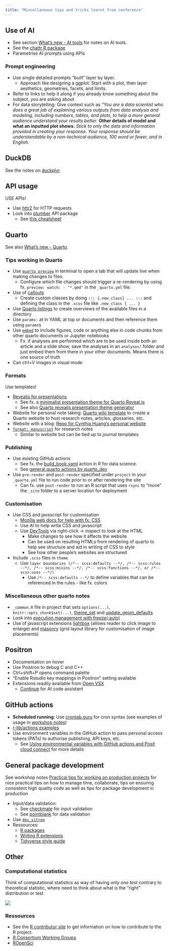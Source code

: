 ```yaml
---
title: "Miscellaneous tips and tricks learnt from conference"
---
```


## Use of AI

-   See section [What's new - AI tools](whats_new.qmd#sec:whats_new-AI_tools) for notes on AI tools.
-   See the [chattr R package](https://github.com/mlverse/chattr)
-   Parametrise AI prompts using APIs

### Prompt engineering

-   Use single detailed prompts "built" layer by layer.
    -   Approach like designing a ggplot: Start with a plot, then layer aesthetics, geometries, facets, and limits.
-   Refer to links to help it along if you already know something about the subject, you are asking about
-   For data storytelling: Give context such as *"You are a data scientist who does a great job of explaining various outputs from data analysis and modeling, including numbers, tables, and plots, to help a more general audience understand your results better.* **Other details of model and what an inputted plot shows.** *Stick to only the data and information provided in creating your response. Your response should be understandable by a non-technical audience, 100 word or fewer, and in English.*

## DuckDB

See the notes on [duckplyr](keynotes/04duckdb.qmd#sec:duckplyr).

## API usage

USE APIs!

-   Use [httr2](https://httr2.r-lib.org/) for HTTP requests
-   Look into [plumber](https://www.rplumber.io/) API package
    -   See [this cheatsheet](https://github.com/rstudio/cheatsheets/blob/main/plumber.pdf)

## Quarto

See also [What's new - Quarto](whats_new.qmd#sec:what_new-quarto).

### Tips working in Quarto

-   Use [`quarto preview`](https://quarto.org/docs/tools/text-editors.html) in terminal to open a tab that will update live when making changes to files.
    -   Configure which file changes should trigger a re-rendering by using fx. `preview: watch: - "*.qmd"` in the `_quarto.yml` file.
-   Use of [callouts](https://quarto.org/docs/authoring/callouts.html)
    -   Create custom classes by doing `::: {.new_class} ... :::` and defining the class in the `.scss` file like `.new_class { ... }`
-   Use [Quarto listings](https://quarto.org/docs/websites/website-listings.html) to create overviews of the available files in a directory
-   Use `params:` at in YAML at top or documents and then reference them using `params$`
-   Use [`embed`](https://quarto.org/docs/authoring/notebook-embed.html#quarto-documents) to include figures, code or anything else in code chunks from other quarto documents or Jupyter notebooks
    -   Fx. if analyses are performed which are to be used inside both an article and a slide show, save the analyses in an `analyses/` folder and just embed them from there in your other documents. Means there is one source of truth
-   Can ctrl+V images in visual mode

### Formats

Use templates!

-   [Revealjs for presentations](https://quarto.org/docs/presentations/revealjs/)
    -   See fx. a [minimalist presentation theme for Quarto Reveal.js](https://github.com/grantmcdermott/quarto-revealjs-clean#readme)
    -   See also [Quarto revealjs presentation theme generator](https://github.com/melissavanbussel/theme-generator)
-   Website for personal note taking: [Quarto wiki template](https://github.com/cynthiahqy/quarto-wiki-template) to create a Quarto website to host research notes, articles, glossaries, etc.
-   Website with a blog: [Repo for Cynthia Huang's personal website](https://github.com/cynthiahqy/digital-garden)
-   [`format: manuscript`](https://quarto.org/docs/manuscripts/) for research notes
    -   Similar to website but can be tied up to journal templates

### Publishing

-   Use existing GitHub actions
    -   See fx. the [build_book.yaml](https://github.com/hadley/r4ds/blob/main/.github/workflows/build_book.yaml) action in R for data science.
    -   See [general quarto actions by quarto_dev](https://github.com/quarto-dev/quarto-actions)
-   Use `pre-render` and `post-render` specified under `project` in your `_quarto.yml` file to run code prior to or after rendering the site
    -   Can fx. use `post-render` to run an R script that uses `rsync` to "move" the `_site` folder to a server location for deployment

### Customisation

-   Use CSS and javascript for customisation
    -   [Mozilla web docs for help with fx. CSS](https://developer.mozilla.org/en-US/docs/Web/CSS)
    -   Use AI to help write CSS and javascript
    -   Use [DevTools](https://developer.chrome.com/docs/devtools) via right-click -> inspect to look at the HTML
        -   Make changes to see how it affects the website
        -   Can be used on resulting HTMLs from rendering of quarto to help see structure and aid in writing of CSS to style
        -   See how other people's websites are structured
-   Include `.scss` files in `theme`
    -   Use `layer boundaries (/*-- scss:defaults --*/, /*-- scss:rules --*/, /*-- scss:mixins --*/, /*-- scss:functions --*/, or /*-- scss:uses --*/)`
        -   Use `/*-- scss:defaults --*/` to define variables that can be referenced in the rules - like fx. colors

### Miscellaneous other quarto notes

-   `_common.R` file in project that sets `options(...)`, `knitr::opts_chunk$set(...)`, [theme_set](https://ggplot2.tidyverse.org/reference/theme_get.html) and [update_geom_defaults](https://ggplot2.tidyverse.org/reference/update_defaults.html) 
-   Look into [execution management with freeze(:auto)](https://quarto.org/docs/projects/code-execution.html#freeze)
-   Use of javascript extensions [lightbox](https://quarto.org/docs/output-formats/html-lightbox-figures.html) (allows reader to click image to enlarge) and [masonry](https://github.com/mcanouil/quarto-masonry) (grid layout library for customisation of image placements)

## Positron

-   Documentation on hover
-   Use Poistron to debug C and C++
-   Ctrl+shift+P opens command palette
-   "Enable Rstudio key mappings in Positron" setting available
-   Extensions readily available from [Open VSX](https://open-vsx.org/)
    -   [Continue](https://github.com/continuedev/continue) for AI code assistant
    
## GitHub actions

-   **Scheduled running**: Use [crontab.guru](https://crontab.guru/) for cron syntax (see examples of usage in [workshop notes](../workshop.qmd#sec:cron))
-   [r-lib/actions examples](https://github.com/r-lib/actions/tree/v2-branch/examples)
-   Use environment variables in the GitHub action to pass personal access tokens (PATs) to authorise publishing, API keys, etc.
    -   See [Using environmental variables with GitHub actions and Posit cloud connect](../workshop.qmd#sec:envvar_ci) for more details

## General package development

::: {.callout-tip}
See workshop notes [Practical tips for working on production projects](../workshop.qmd#sec:workshop_practical-tips) for nice practical tips on how to manage time, collaborate, tips on ensuring consistent high quality code as well as tips for package development in production
:::

-   Input/data validation:
    -   See [checkmate](https://mllg.github.io/checkmate/) for input validation
    -   See [pointblank](https://github.com/rstudio/pointblank) for data validation
-   Use [`dev_sitrep`](https://devtools.r-lib.org/reference/dev_sitrep.html)
-   Ressources:
    -   [R packages](https://r-pkgs.org/)
    -   [Writing R extensions](https://rstudio.github.io/r-manuals/r-exts/)
    -   [Tidyverse style guide](https://style.tidyverse.org/)
    
## Other

### Computational statistics

Think of computational statistics as way of having *only one test* contrary to theoretical statistic, where need to think about what is the "right" distribution or test

![](../../images/only_one_test.JPG)
    
### Ressources
-   See the [R contributor site](https://contributor.r-project.org/) to get information on how to contribute to the R project.
-   [R Consortium Working Groups](https://www.r-consortium.org/all-projects/isc-working-groups)
-   [ROpenSci](https://ropensci.org/)